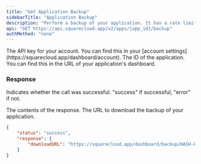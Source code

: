 ```yaml
---
title: "Get Application Backup"
sidebarTitle: "Application Backup"
description: "Perform a backup of your application. It has a rate limit of 1 request every 10 seconds."
api: "GET https://api.squarecloud.app/v2/apps/{app_id}/backup"
authMethod: "none"
---
```


<ParamField header="Authorization" type="string" placeholder="API KEY" required>
  The API key for your account. You can find this in your [account settings](https://squarecloud.app/dashboard/account).
</ParamField>
<ParamField path="app_id" type="string" placeholder="Application ID" required>
  The ID of the application. You can find this in the URL of your application's dashboard.
</ParamField>

### Response

<ResponseField name="status" type="string">
  Indicates whether the call was successful. "success" if successful, "error" if not.
</ResponseField>
<ResponseField name="response" type="object">

The contents of the response.
<Expandable title="Toggle object">
<ResponseField name="downloadURL" type="string">
  The URL to download the backup of your application.
</ResponseField>
</Expandable>
</ResponseField>
<ResponseExample>
```json
{
    "status": "success",
    "response": {
        "downloadURL": "https://squarecloud.app/dashboard/backup/HASH-HERE.zip"
    }
}
```
</ResponseExample>
